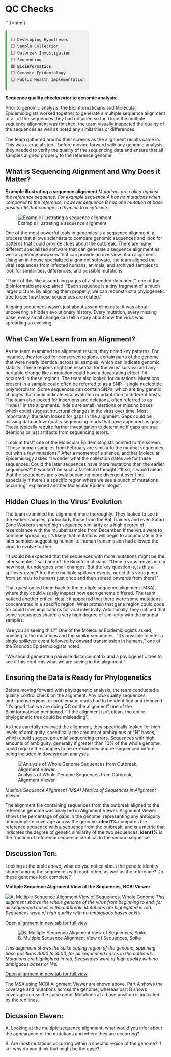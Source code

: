 # QC Checks 

```{=html}
<div style="font-family:monospace; font-size: 0.9em; background:#f0f0f0; border-left: 5px solid #4CAF50; padding: 0.75em 1em; margin-top: 1em; border-radius: 6px; width: fit-content;">
⬜ Developing Hypotheses<br>
⬜ Sample Collection<br>
⬜ Outbreak Investigation<br>
⬜ Sequencing<br>
🟩 <strong>Bioinformatics</strong><br>
⬜ Genomic Epidemiology <br>
⬜ Public Health Implementation
</div>


**Sequence quality checks prior to genomic analysis:**

Prior to genomic analysis, the Bioinformaticians and Molecular Epidemiologists worked together to generate a multiple sequence alignment of all of the sequences they had obtained so far. Once the multiple sequence alignment was finished, the team visually inspected the quality of the sequences as well as noted any similarities or differences. 

The team gathered around their screens as the alignment results came in. This was a crucial step - before moving forward with any genomic analysis, they needed to verify the quality of the sequencing data and ensure that all samples aligned properly to the reference genome.

## What is Sequencing Alignment and Why Does it Matter?
**Example illustrating a sequence alignment**
*Mutations are called against the reference sequence. For example sequence A has no mutations when compared to the reference, however sequence B has one mutation at base position 16 that changes a thymine to a cytosine.*

![Example illustrating a sequence alignment](../images/sequences_alignment.jpeg)

One of the most powerful tools in genomics is a sequence alignment, a process that allows scientists to compare genomic sequences and look for patterns that could provide clues about the outbreak. There are many different specialized software that can generate a sequence alignment as well as genome browsers that can provide an overview of an alignment. Using an in-house specialized alignment software, the team aligned the viral sequences from infected humans, animals, and archived samples to look for similarities, differences, and possible mutations.

"Think of this like assembling pages of a shredded document", one of the Bioinformaticians explained. "Each sequence is a tiny fragment of a much larger picture. By aligning them properly, we can reconstruct a phylogenetic tree to see how these sequences are related."

Aligning sequences wasn't just about assembling data; it was about uncovering a hidden evolutionary history. Every mutation, every missing base, every small change can tell a story about how the virus was spreading an evolving.

## What Can We Learn from an Alignment?

As the team examined the alignment results, they noted key patterns. For instance, they looked for conserved regions, certain parts of the genome that were nearly identical across all samples, which can indicate genomic stablity. These regions might be essential for the virus' survival and any heritable change like a mutation could have a devastating effect if it occurred in these regions. The team also looked for mutations. Mutations present in a sample could often be referred to as a SNP - single nucleotide polymorphism. Some sequences can contain SNPs, which are tiny genetic changes that could indicate viral evolution or adaptation to different hosts. The team also looked for insertions and deletions, often referred to as "indels" in the alignments. Indels are small insertions or missing bases which could suggest structural changes in the virus over time. Most importantly, the team looked for gaps in the alignment. Gaps could be missing data or low-quality sequencing reads that have appeared as gaps. These typically require further investigation to determine if gaps are true deletions or just artifacts from sequencing errors.

"Look at this!" one of the Molecular Epidemiologists pointed to the screen. "These human samples from February are similar to the muubat sequences, but with a few mutations." After a moment of a silence, another Molecular Epidemiology asked "I wonder what the collection dates are for these sequences. Could the later sequences have more mutations than the earlier sequences?" It wouldn't be such a farfetch'd thought. "If so, it would mean that the sequences are slowly becoming more divergent over time, especially if there's a specific region where we see a bunch of mutations occurring" explained another Molecular Epidemiologist.

## Hidden Clues in the Virus' Evolution

The team examined the alignment more thoroughly. They looked to see if the earlier samples, particularly those from the Bat Trainers and even Safari Zone Workers shared high sequence similarity or a high degree of resemblance with the muubat samples from December. If the virus were to continue spreading, it's likely that mutations will begin to accumulate in the later samples suggesting human-to-human transmission had allowed the virus to evolve further.

"It would be expected that the sequences with more mutations might be the later samples," said one of the Bioinformaticians. "Once a virus moves into a new host, it undergoes small changes. But the key question is, is this a spillover event? Are there multiple spillover events, or did this virus jump from animals to humans just once and then spread onwards from there?"

That question led them back to the multiple sequence alignment (MSA), where they could visually inspect how each genome differed. The team noticed another critical detail: it appeared that there were some mutations concentrated in a specific region. What protein that gene region could code for could have implications for viral infectivity. Additionally, they noticed that some sequences shared a very high degree of similarity with the muubat samples. 

"Are you all seeing this?" One of the Molecular Epidemiologists asked, pointing to the mutations and the similar sequences. "It's possible to infer a single spillover event followed by onward transmission in humans," one of the Zoonotic Epidemiologists noted.

"We should generate a pairwise distance matrix and a phylogenetic tree to see if this confirms what we are seeing in the alignment."

## Ensuring the Data is Ready for Phylogenetics

Before moving forward with phylogenetic analysis, the team conducted a quality control check on the alignment. Any low-quality sequences, ambiguous regions, or problematic reads had to be identified and removed. "It's good that we are doing QC on the alignment" one of the Bioinformatician mentioned. "If the alignment isn't clean, the entire phylogenetic tree could be misleading".

As they carefully reviewed the alignment, they specifically looked for high levels of ambiguity, specifically the amount of ambiguous or "N" bases, which could suggest potential sequencing errors. Sequences with high amounts of ambiguity, generally if greater than 10% of the whole genome, could require the samples to be re-examined and re-sequenced before being included in downstream analyses.

![Analysis of Whole Genome Sequences from Outbreak, Alignment Viewer](../images/qc-metrics.jpg)

*Multiple Sequence Alignment (MSA) Metrics of Sequences in Alignment Viewer.*

The alignment file containing sequences from the outbreak aligned to the reference genome was analyzed in Alignment Viewer. Alignment Viewer shows the percentage of gaps in the genome, representing any ambiguity or incomplete coverage across the genome. **ident1%** compares the reference sequence with a sequence from the outbreak, and is a metric that indicates the degree of genetic similarity of the two sequences. **ident1%**  is the fraction of reference sequence identical to the second sequence.

## Discussion Ten: 

Looking at the table above, what do you notice about the genetic identity shared among the sequences with each other, as well as the reference? Do these genomes look complete?




**Multiple Sequence Alignment View of the Sequences, NCBI Viewer**

![A. Multiple Sequence Alignment View of Sequences, Whole Genome](../images/msa-wg.jpg)
*This alignment shows the whole genome of the virus from beginning to end, for all sequenced cases in the outbreak. Mutations are highlighted in red. Sequences were of high quality with no ambiguous bases or N's.*


[Open alignment in new tab for full view](../images/msa-wg.jpg)



![B. Multiple Sequence Alignment View of Sequences, Spike](../images/msa-spike.jpg)

*This alignment shows the spike coding region of the genome, spanning base positions 3000 to 3500, for all sequenced cases in the outbreak. Mutations are highlighted in red. Sequences were of high quality with no ambiguous bases or N's.*


[Open alignment in new tab for full view](../images/msa-spike.jpg)

The MSA using NCBI Alignment Viewer are shown above. Part A shows the coverage and mutations across the genome, whereas part B shows coverage across the spike gene. Mutations at a base position is indicated by the red lines.


## Dicussion Eleven:

A. Looking at the multiple sequence alignment, what would you infer about the appearance of the mutations and where they are occurring? 


B. Are most mutations occurring within a specific region of the genome? If so, why do you think that might be the case? 
